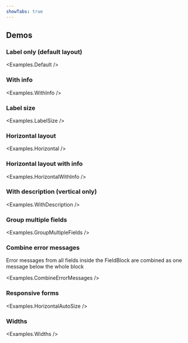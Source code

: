 ```yaml
---
showTabs: true
---
```



## Demos

### Label only (default layout)

<Examples.Default />

### With info

<Examples.WithInfo />

### Label size

<Examples.LabelSize />

### Horizontal layout

<Examples.Horizontal />

### Horizontal layout with info

<Examples.HorizontalWithInfo />

### With description (vertical only)

<Examples.WithDescription />

### Group multiple fields

<Examples.GroupMultipleFields />

### Combine error messages

Error messages from all fields inside the FieldBlock are combined as one message below the whole block

<Examples.CombineErrorMessages />

### Responsive forms

<Examples.HorizontalAutoSize />

### Widths

<Examples.Widths />
